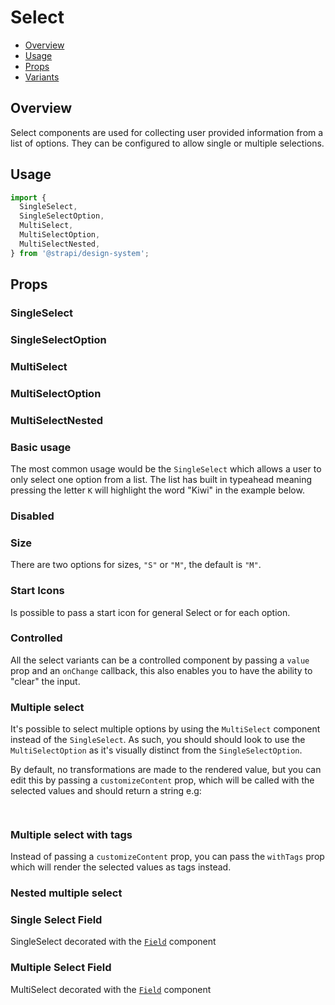 

<Meta of={SelectStories} />

# Select

- [Overview](#overview)
- [Usage](#usage)
- [Props](#props)
- [Variants](#variants)

## Overview

Select components are used for collecting user provided information from a list of options. They can be configured to
allow single or multiple selections.

<ViewSource path="components/Select" />

## Usage

```js
import {
  SingleSelect,
  SingleSelectOption,
  MultiSelect,
  MultiSelectOption,
  MultiSelectNested,
} from '@strapi/design-system';
```

<Canvas of={SelectStories.Base} />

## Props

### SingleSelect

<ArgTypes of={SingleSelect} />

### SingleSelectOption

### MultiSelect

<ArgTypes of={MultiSelect} />

### MultiSelectOption

### MultiSelectNested

<ArgTypes of={MultiSelectNested} />

### Basic usage

The most common usage would be the `SingleSelect` which allows a user to only select one option from a list. The list
has built in typeahead meaning pressing the letter `K` will highlight the word "Kiwi" in the example below.

<Canvas of={SelectStories.Base} />

### Disabled

<Canvas of={SelectStories.Disabled} />

### Size

There are two options for sizes, `"S"` or `"M"`, the default is `"M"`.

<Canvas of={SelectStories.Size} />

### Start Icons

Is possible to pass a start icon for general Select or for each option.

<Canvas of={SelectStories.StartIcon} />

### Controlled

All the select variants can be a controlled component by passing a `value` prop and an `onChange` callback, this also
enables you to have the ability to "clear" the input.

<Canvas of={SelectStories.Controlled} />

### Multiple select

It's possible to select multiple options by using the `MultiSelect` component instead of the `SingleSelect`. As such,
you should should look to use the `MultiSelectOption` as it's visually distinct from the `SingleSelectOption`.

By default, no transformations are made to the rendered value, but you can edit this by passing a `customizeContent`
prop, which will be called with the selected values and should return a string e.g:

```js
const customizeContent = (values: string[]) => `${values.length} are currently selected`;
```

<Canvas of={SelectStories.Multiple} />

### Multiple select with tags

Instead of passing a `customizeContent` prop, you can pass the `withTags` prop which will render the selected values as
tags instead.

<Canvas of={SelectStories.MultipleWithTags} />

### Nested multiple select

<Canvas of={SelectStories.MultipleNestedSelect} />

### Single Select Field

SingleSelect decorated with the [`Field`](../?path=/docs/components-field--docs) component

<Canvas of={SelectStories.SingleSelectField} />

### Multiple Select Field

MultiSelect decorated with the [`Field`](../?path=/docs/components-field--docs) component

<Canvas of={SelectStories.MultiSelectField} />
